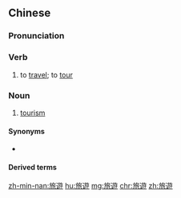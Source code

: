 {{also|旅游}}
==Chinese==
{{zh-forms|s=旅游}}

===Pronunciation===
{{zh-pron
|m=lǚyóu
|ma=Zh-luyóu.ogg
|c=leoi5 jau4
|mn=lí-iû/lú-iû
|cat=v,n
}}

===Verb===
{{zh-verb}}

# to [[travel]]; to [[tour]]
#: {{zh-x|他 本來 請 我 旅遊，但 後來 就 不了{liǎo}了{liǎo}之 了。|He had invited me to go '''travelling''' with him, but the idea came to nothing.}}

===Noun===
{{zh-noun}}

# [[tourism]]

====Synonyms====
* {{zh-l|旅行}}

====Derived terms====
{{zh-der|旅遊車|旅遊農業|旅遊熱線|旅遊市場|旅遊團|旅遊鞋|旅游業|旅遊資源|生態旅遊}}

{{zh-cat|Advanced}}

[[zh-min-nan:旅遊]]
[[hu:旅遊]]
[[mg:旅遊]]
[[chr:旅遊]]
[[zh:旅遊]]